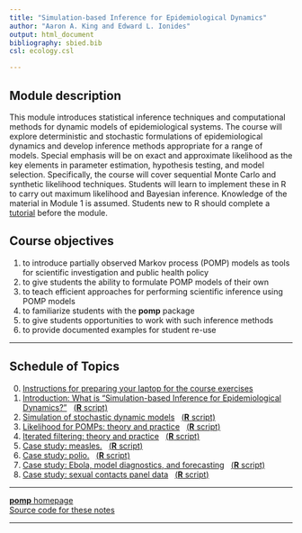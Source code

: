 ```yaml
---
title: "Simulation-based Inference for Epidemiological Dynamics"
author: "Aaron A. King and Edward L. Ionides"
output: html_document
bibliography: sbied.bib
csl: ecology.csl

---
```


## Module description
This module introduces statistical inference techniques and computational methods for dynamic models of epidemiological systems.
The course will explore deterministic and stochastic formulations of epidemiological dynamics and develop inference methods appropriate for a range of models.
Special emphasis will be on exact and approximate likelihood as the key elements in parameter estimation, hypothesis testing, and model selection. Specifically, the course will cover sequential Monte Carlo and synthetic likelihood techniques.
Students will learn to implement these in R to carry out maximum likelihood and Bayesian inference. Knowledge of the material in Module 1 is assumed.
Students new to R should complete a [tutorial](https://kingaa.github.io/R_Tutorial/) before the module.

## Course objectives

1. to introduce partially observed Markov process (POMP) models as tools for scientific investigation and public health policy
1. to give students the ability to formulate POMP models of their own
1. to teach efficient approaches for performing scientific inference using POMP models
1. to familiarize students with the **pomp** package
1. to give students opportunities to work with such inference methods
1. to provide documented examples for student re-use

----------------------

## Schedule of Topics


0. [Instructions for preparing your laptop for the course exercises](./prep/preparation.html)
1. [Introduction: What is "Simulation-based Inference for Epidemiological Dynamics?"](./intro/intro.html)&nbsp;&nbsp;&nbsp;[(**R** script)](http://raw.githubusercontent.com/kingaa/sbied/master/intro/intro.R)
1. [Simulation of stochastic dynamic models](./stochsim/stochsim.html)&nbsp;&nbsp;&nbsp;[(**R** script)](http://raw.githubusercontent.com/kingaa/sbied/master/stochsim/stochsim.R)
1. [Likelihood for POMPs: theory and practice](./pfilter/pfilter.html)&nbsp;&nbsp;&nbsp;[(**R** script)](http://raw.githubusercontent.com/kingaa/sbied/master/pfilter/pfilter.R)
1. [Iterated filtering: theory and practice](./mif/mif.html)&nbsp;&nbsp;&nbsp;[(**R** script)](http://raw.githubusercontent.com/kingaa/sbied/master/mif/mif.R)
1. [Case study: measles.](./measles/measles.html)&nbsp;&nbsp;&nbsp;[(**R** script)](http://raw.githubusercontent.com/kingaa/sbied/master/measles/measles.R)
1. [Case study: polio.](./polio/polio.html)&nbsp;&nbsp;&nbsp;[(**R** script)](http://raw.githubusercontent.com/kingaa/sbied/master/polio/polio.R)
1. [Case study: Ebola, model diagnostics, and forecasting](./ebola/ebola.html)&nbsp;&nbsp;&nbsp;[(**R** script)](http://raw.githubusercontent.com/kingaa/sbied/master/ebola/ebola.R)
1. [Case study: sexual contacts panel data](./contacts/contacts.html)&nbsp;&nbsp;&nbsp;[(**R** script)](http://raw.githubusercontent.com/kingaa/sbied/master/contacts/contacts.R)

----------------------

[**pomp** homepage](https://kingaa.github.io/pomp/)  
[Source code for these notes](http://github.com/kingaa/sbied/)  

----------------------
